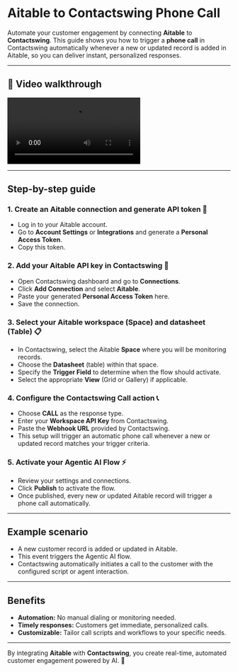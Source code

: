 # Aitable to Contactswing Phone Call

Automate your customer engagement by connecting **Aitable** to **Contactswing**. This guide shows you how to trigger a **phone call** in Contactswing automatically whenever a new or updated record is added in Aitable, so you can deliver instant, personalized responses.

---

## 🎥 Video walkthrough

<div class="card-video">
  <video 
    src="https://storage.googleapis.com/helpsessionvideos/Contactswing/Videos/aitable.mp4" 
    autoplay 
    playsinline 
    controls 
    title="Aitable to Contactswing Workflow"
  ></video>
</div>

---

## Step-by-step guide

### 1. Create an Aitable connection and generate API token 📝

- Log in to your Aitable account.
- Go to **Account Settings** or **Integrations** and generate a **Personal Access Token**.
- Copy this token.

### 2. Add your Aitable API key in Contactswing 🔑

- Open Contactswing dashboard and go to **Connections**.
- Click **Add Connection** and select **Aitable**.
- Paste your generated **Personal Access Token** here.
- Save the connection.

### 3. Select your Aitable workspace (Space) and datasheet (Table) 📋

- In Contactswing, select the Aitable **Space** where you will be monitoring records.
- Choose the **Datasheet** (table) within that space.
- Specify the **Trigger Field** to determine when the flow should activate.
- Select the appropriate **View** (Grid or Gallery) if applicable.

### 4. Configure the Contactswing Call action 📞

- Choose **CALL** as the response type.
- Enter your **Workspace API Key** from Contactswing.
- Paste the **Webhook URL** provided by Contactswing.
- This setup will trigger an automatic phone call whenever a new or updated record matches your trigger criteria.

### 5. Activate your Agentic AI Flow ⚡

- Review your settings and connections.
- Click **Publish** to activate the flow.
- Once published, every new or updated Aitable record will trigger a phone call automatically.

---

## Example scenario

- A new customer record is added or updated in Aitable.
- This event triggers the Agentic AI flow.
- Contactswing automatically initiates a call to the customer with the configured script or agent interaction.

---

## Benefits

- **Automation:** No manual dialing or monitoring needed.
- **Timely responses:** Customers get immediate, personalized calls.
- **Customizable:** Tailor call scripts and workflows to your specific needs.

---

By integrating **Aitable** with **Contactswing**, you create real-time, automated customer engagement powered by AI. 🤖
